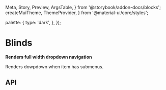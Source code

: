   Meta,
  Story,
  Preview,
  ArgsTable,
} from '@storybook/addon-docs/blocks';
  createMuiTheme,
  ThemeProvider,
} from '@material-ui/core/styles';

  palette: {
    type: 'dark',
  },
});

<Meta title="Navigation/Blinds" component={Blinds} />

# Blinds

**Renders full width dropdown navigation**

Renders dowpdown when item has submenus.

<Preview>
  <Story name="Dark">
    <ThemeProvider theme={darkTheme}>
      <AppBar position="absolute" color="transparent">
        <Blinds items={columns} />
      </AppBar>
      <Box m={-2}>
        <Mast />
      </Box>
    </ThemeProvider>
  </Story>
</Preview>

<Preview>
  <Story name="Light">
    <ThemeProvider>
      <Box position="relative" zIndex="10">
        <Blinds items={columns} />
      </Box>
      <Box mx={-2}>
        <Mast />
      </Box>
    </ThemeProvider>
  </Story>
</Preview>

## API

<ArgsTable of={Blinds} />
